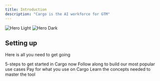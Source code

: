 ```yaml
---
title: Introduction
description: "Cargo is the AI workforce for GTM"
---
```


<img
  className="block dark:hidden"
  src="/images/hero.png"
  alt="Hero Light"
/>
<img
  className="hidden dark:block"
  src="/images/hero.png"
  alt="Hero Dark"
/>

## Setting up

Here is all you need to get going

<CardGroup cols={2}>
  <Card
    title="Quickstart guide"
    icon="palette"
    href="https://mintlify.com/docs/settings/global"
  >
    5-steps to get started in Cargo now
  </Card>
  <Card
    title="Tutorials"
    icon="video"
    href="https://mintlify.com/docs/api-playground/openapi"
  >
    Follow along to build our most popular use cases
  </Card>
  <Card
    title="Credits"
    icon="coin"
    href="https://mintlify.com/docs/content/components/accordions"
  >
    Pay for what you use on Cargo
  </Card>
  <Card
    title="Reference"
    icon="book"
    href="https://mintlify.com/customers"
  >
    Learn the concepts needed to master the tool
  </Card>
</CardGroup>

